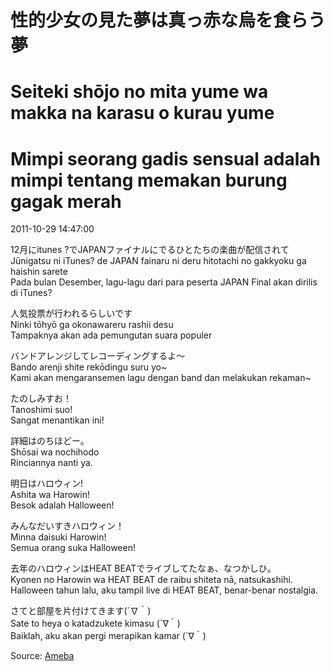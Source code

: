 # 性的少女の見た夢は真っ赤な烏を食らう夢  
# Seiteki shōjo no mita yume wa makka na karasu o kurau yume  
# Mimpi seorang gadis sensual adalah mimpi tentang memakan burung gagak merah

2011-10-29 14:47:00  

12月にitunes ?でJAPANファイナルにでるひとたちの楽曲が配信されて  
Jūnigatsu ni iTunes? de JAPAN fainaru ni deru hitotachi no gakkyoku ga haishin sarete  
Pada bulan Desember, lagu-lagu dari para peserta JAPAN Final akan dirilis di iTunes?

人気投票が行われるらしいです  
Ninki tōhyō ga okonawareru rashii desu  
Tampaknya akan ada pemungutan suara populer

バンドアレンジしてレコーディングするよ～  
Bando arenji shite rekōdingu suru yo~  
Kami akan mengaransemen lagu dengan band dan melakukan rekaman~

たのしみすお！  
Tanoshimi suo!  
Sangat menantikan ini!

詳細はのちほどー。  
Shōsai wa nochihodo  
Rinciannya nanti ya.

明日はハロウィン!  
Ashita wa Harowin!  
Besok adalah Halloween!

みんなだいすきハロウィン！  
Minna daisuki Harowin!  
Semua orang suka Halloween!

去年のハロウィンはHEAT BEATでライブしてたなぁ、なつかしひ。  
Kyonen no Harowin wa HEAT BEAT de raibu shiteta nā, natsukashihi.  
Halloween tahun lalu, aku tampil live di HEAT BEAT, benar-benar nostalgia.

さてと部屋を片付けてきます(´∇｀)  
Sate to heya o katadzukete kimasu (´∇｀)  
Baiklah, aku akan pergi merapikan kamar (´∇｀)

Source: [Ameba](https://ameblo.jp/arihara6/entry-11062546149.html)